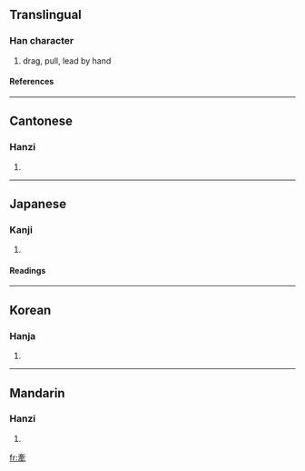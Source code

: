 {{see|牵}}

==Translingual==
===Han character===
{{Han char|rn=93|rad=牛|as=07|sn=11|four=0050<sub>3</sub>|canj=卜女月手 (YVBQ)}}
# drag, pull, lead by hand
====References====
{{Han ref|kx=0701.020|dkj=20025|dj=1114.110|hdz=31811.110|uh=727D|ud=29309|bh=B26F|bd=45679}}

----
==Cantonese==
===Hanzi===
{{yue-hanzi|jyut=|y=hin1}}
# {{defn|Cantonese}}

----
==Japanese==
===Kanji===
{{ja-kanji|grade=|rs=牛07}}
# {{defn|Japanese}} 
====Readings====
{{ja-readings|on=[[けん]] (ken)|kun=[[ひく]] (hiku)}}

----
==Korean==
===Hanja===
{{ko-hanja|hangeul=견|eumhun=|rv=gyeon|mr=kyŏn|y=kyen}}
# {{defn|Korean}}

----
==Mandarin==
===Hanzi===
{{cmn-hanzi|sim=牵|pin=[[qiān]] ([[qian1]])|wg=ch'ien<sup>1</sup>}}
# {{defn|Mandarin}}

[[fr:牽]]